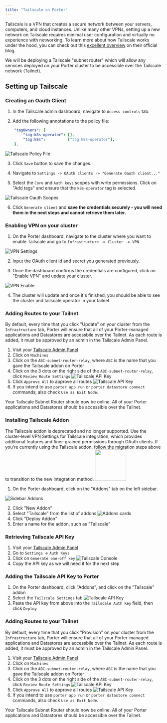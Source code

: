 ```yaml
---
title: "Tailscale on Porter"
---
```


Tailscale is a VPN that creates a secure network between your servers, computers, and cloud instances. Unlike many other VPNs, setting up a new network on Tailscale requires minimal user configuration and virtually no experience with networking.
To learn more about how Tailscale works under the hood, you can check out this [excellent overview](https://tailscale.com/blog/how-tailscale-works/?ref=blog.porter.run) on their official blog.

We will be deploying a Tailscale "subnet router" which will allow any services deployed on your Porter cluster to be accessible over the Tailscale network (Tailnet).

## Setting up Tailscale

### Creating an Oauth Client

1. In the Tailscale admin dashboard, navigate to `Access controls` tab.

2. Add the following annotations to the policy file:

```yaml
	"tagOwners": {
		"tag:k8s-operator": [],
		"tag:k8s":          ["tag:k8s-operator"],
	},
```

![Tailscale Policy File](/images/other/tailscale-policy-file.png)

3. Click `Save` button to save the changes.

4. Navigate to `Settings -> OAuth clients -> "Generate Oauth client..."`

5. Select the `Core` and `Auth keys` scopes with write permissions. Click on "Add tags" and ensure that the `k8s-operator` tag is selected.

![Tailscale Oauth Scopes](/images/other/tailscale-oauth-scopes.png)

6. Click `Generate client` and **save the credentials securely - you will need them in the next steps and cannot retrieve them later.**

### Enabling VPN on your cluster

1. On the Porter dashboard, navigate to the cluster where you want to enable Tailscale and go to `Infrastructure -> Cluster -> VPN`

![VPN Settings](/images/other/vpn-settings.png)

2. Input the OAuth client id and secret you generated previously.

3. Once the dashboard confirms the credentials are configured, click on "Enable VPN" and update your cluster.

![VPN Enable](/images/other/vpn-enable.png)

4. The cluster will update and once it's finished, you should be able to see the cluster and tailscale operator in your tailnet.

### Adding Routes to your Tailnet

By default, every time that you click "Update" on your cluster from the `Infrastructure` tab, Porter will ensure that all of your Porter-managed applications and Datastores are accessbile over the Tailnet.
As each route is added, it must be approved by an admin in the Tailscale Admin Panel.

1. Visit your [Tailscale Admin Panel](https://login.tailscale.com/admin/machines?ref=blog.porter.run)
2. Click on `Machines`
3. Click on the `ABC-subnet-router-relay`, where `ABC` is the name that you gave the Tailscale addon on Porter
4. Click on the 3 dots on the right side of the `ABC-subnet-router-relay`, click `Review Route Settings`
   ![Tailscale API Key](/images/other/tailscale-machines.png)
5. Click `Approve All` to approve all routes
   ![Tailscale API Key](/images/other/tailscale-approve-routes.png)
6. If you intend to use `porter app run` or `porter datastore connect` commands, also check `Use as Exit Node`.

Your Tailscale Subnet Router should now be online. All of your Porter applications and Datastores should be accessible over the Tailnet.

### Installing Tailscale Addon

<Warning>
  The Tailscale addon is deprecated and no longer supported. Use the
  cluster-level VPN Settings for Tailscale integration, which provides
  additional features and finer-grained permissions through OAuth clients. If
  you're currently using the Tailscale addon, follow the migration steps above
  to transition to the new integration method.
</Warning>
<a
  href="https://dashboard.porter.run/addons/new?addon_name=tailscale"
  target="_blank"
>
  <img
    height="100"
    noZoom
    src="/images/deploying-applications/deploy-to-porter.svg"
  />
</a>

1. On the Porter dashboard, click on the "Addons" tab on the left sidebar.

![Sidebar Addons](/images/other/sidebar-addons.png)

2. Click "New Addon"
3. Select "Tailscale" from the list of addons
   ![Addons cards](/images/other/addons-list.png)
4. Click "Deploy Addon"
5. Enter a name for the addon, such as "Tailscale"

### Retrieving Tailscale API Key

1. Visit your [Tailscale Admin Panel](https://login.tailscale.com/admin/settings/authkeys?ref=blog.porter.run)
2. Go to `Settings` -> `Auth Keys`
3. Click on `Generate one-off key`
   ![Tailscale Console](/images/other/tailscale-admin-console.png)
4. Copy the API key as we will need it for the next step

### Adding the Tailscale API Key to Porter

1. On the Porter dashboard, click "Addons", and click on the "Tailscale" addon
2. Select the `Tailscale Settings` tab
   ![Tailscale API Key](/images/other/tailscale-porter-api-key.png)
3. Paste the API key from above into the `Tailscale Auth Key` field, then click `Deploy`

### Adding Routes to your Tailnet

By default, every time that you click "Provision" on your cluster from the `Infrastructure` tab, Porter will ensure that all of your Porter-managed applications and Datastores are accessbile over the Tailnet.
As each route is added, it must be approved by an admin in the Tailscale Admin Panel.

1. Visit your [Tailscale Admin Panel](https://login.tailscale.com/admin/machines?ref=blog.porter.run)
2. Click on `Machines`
3. Click on the `ABC-subnet-router-relay`, where `ABC` is the name that you gave the Tailscale addon on Porter
4. Click on the 3 dots on the right side of the `ABC-subnet-router-relay`, click `Review Route Settings`
   ![Tailscale API Key](/images/other/tailscale-machines.png)
5. Click `Approve All` to approve all routes
   ![Tailscale API Key](/images/other/tailscale-approve-routes.png)
6. If you intend to use `porter app run` or `porter datastore connect` commands, also check `Use as Exit Node`.

Your Tailscale Subnet Router should now be online. All of your Porter applications and Datastores should be accessible over the Tailnet.
